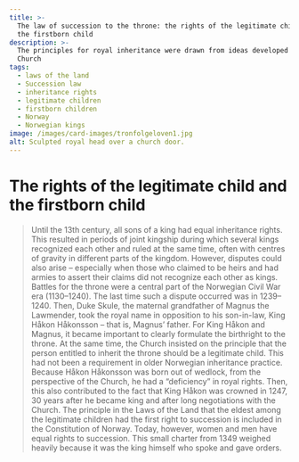 ```yaml
---
title: >-
  The law of succession to the throne: the rights of the legitimate child and
  the firstborn child
description: >-
  The principles for royal inheritance were drawn from ideas developed in the
  Church
tags:
  - laws of the land
  - Succession law
  - inheritance rights
  - legitimate children
  - firstborn children
  - Norway
  - Norwegian kings
image: /images/card-images/tronfolgeloven1.jpg
alt: Sculpted royal head over a church door.
---
```



# The rights of the legitimate child and the firstborn child

<Blockquote
    quote='“And after the death of our king, it is the first inheritance that he who is the son of the king of Norway shall be king of all of the realm of Norway, solely the oldest and lawfully begotten.”'
    footer='Christianity section, chapter 4' />

<Container stil="initial side">
    Until the 13th century, all sons of a king had equal inheritance rights. 
    This resulted in periods of joint kingship during which several kings recognized each other and ruled at the same time, often with centres of gravity in different parts of the kingdom. 
    However, disputes could also arise – especially when those who claimed to be heirs and had armies to assert their claims did not recognize each other as kings. 
    Battles for the throne were a central part of the Norwegian Civil War era (1130–1240). 
    The last time such a dispute occurred was in 1239–1240. 
    Then, Duke Skule, the maternal grandfather of Magnus the Lawmender, took the royal name in opposition to his son-in-law, King Håkon Håkonsson – that is, Magnus’ father. 
    For King Håkon and Magnus, it became important to clearly formulate the birthright to the throne. 
    At the same time, the Church insisted on the principle that the person entitled to inherit the throne should be a legitimate child. 
    This had not been a requirement in older Norwegian inheritance practice. 
    Because Håkon Håkonsson was born out of wedlock, from the perspective of the Church, he had a “deficiency” in royal rights. 
    Then, this also contributed to the fact that King Håkon was crowned in 1247, 30 years after he became king and after long negotiations with the Church. 
    The principle in the Laws of the Land that the eldest among the legitimate children had the first right to succession is included in the Constitution of Norway. 
    Today, however, women and men have equal rights to succession.
</Container>

<Work id="ubb-diplom-0035" marcus="https://marcus.uib.no/instance/charter/ubb-diplom-0035.html">
This small charter from 1349 weighed heavily because it was the king himself who spoke and gave orders.
</Work>
